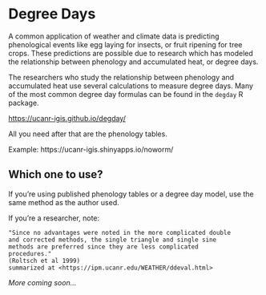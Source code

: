 # Degree Days {#sec-degree-days}

A common application of weather and climate data is predicting phenological events like egg laying for insects, or fruit ripening for tree crops. These predictions are possible due to research which has modeled the relationship between phenology and accumulated heat, or degree days.

The researchers who study the relationship between phenology and accumulated heat use several calculations to measure degree days. Many of the most common degree day formulas can be found in the `degday` R package.

<https://ucanr-igis.github.io/degday/>

All you need after that are the phenology tables.

Example: https://ucanr-igis.shinyapps.io/noworm/

## Which one to use?

If you're using published phenology tables or a degree day model, use the same method as the author used.

If you're a researcher, note:

    "Since no advantages were noted in the more complicated double
    and corrected methods, the single triangle and single sine
    methods are preferred since they are less complicated
    procedures." 
    (Roltsch et al 1999)
    summarized at <https://ipm.ucanr.edu/WEATHER/ddeval.html>


*More coming soon...*

